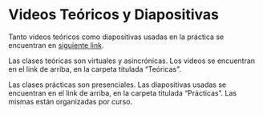 # Videos Teóricos y Diapositivas {.unnumbered}

Tanto videos teóricos como diapositivas usadas en la práctica se encuentran en <a href="https://drive.google.com/drive/folders/1jEqxJLcCdY9n79nHLWkjaZIlO4bH4tG9?usp=sharing" target="_blank">siguiente link</a>.

Las clases teóricas son virtuales y asincrónicas. Los videos se encuentran en el link de arriba, en la carpeta titulada "Teóricas".

Las clases prácticas son presenciales. Las diapositivas usadas se encuentran en el link de arriba, en la carpeta titulada "Prácticas". Las mismas están organizadas por curso.